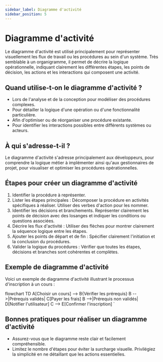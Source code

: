 ```yaml
---
sidebar_label: Diagramme d'activité
sidebar_position: 5
---
```


# Diagramme d'activité

Le diagramme d'activité est utilisé principalement pour représenter
visuellement les flux de travail ou les procédures au sein d'un système. Très
semblable à un organigramme, il permet de décrire la logique opérationnelle,
indiquant clairement les différentes étapes, les points de décision, les
actions et les interactions qui composent une activité.

## Quand utilise-t-on le diagramme d'activité ?

- Lors de l'analyse et de la conception pour modéliser des procédures complexes.
- Pour détailler la logique d'une opération ou d'une fonctionnalité particulière.
- Afin d'optimiser ou de réorganiser une procédure existante.
- Pour identifier les interactions possibles entre différents systèmes ou acteurs.

## À qui s'adresse-t-il ?

Le diagramme d'activité s'adresse principalement aux développeurs, pour
comprendre la logique métier à implémenter ainsi qu'aux gestionnaires de
projet, pour visualiser et optimiser les procédures opérationnelles.

## Étapes pour créer un diagramme d'activité

1. Identifier la procédure à représenter.
2. Lister les étapes principales : Décomposer la procédure en activités
   spécifiques à réaliser. Utiliser des verbes d'action pour les nommer.
3. Identifier les décisions et branchements. Représenter clairement les points
   de décision avec des losanges et indiquer les conditions ou questions
   associées.
4. Décrire les flux d'activité : Utiliser des flèches pour montrer clairement
   la séquence logique entre les étapes.
5. Ajouter les points de départ et de fin : Spécifier clairement l'initiation
   et la conclusion du procédures.
6. Valider la logique du procédures : Vérifier que toutes les étapes, décisions
   et branches sont cohérentes et complètes.

## Exemple de diagramme d'activité

Voici un exemple de diagramme d'activité illustrant le processus d'inscription à un cours :

flowchart TD
  A[Choisir un cours] --> B{Vérifier les prérequis}
  B -->|Prérequis validés| C[Payer les frais]
  B -->|Prérequis non validés| D[Notifier l'utilisateur]
  C --> E[Confirmer l'inscription]
`

<WithMermaidCode code={d1} />

## Bonnes pratiques pour réaliser un diagramme d'activité

- Assurez-vous que le diagramme reste clair et facilement compréhensible.
- Limitez le nombre d'étapes pour éviter la surcharge visuelle. Privilégiez la
  simplicité en ne détaillant que les actions essentielles.